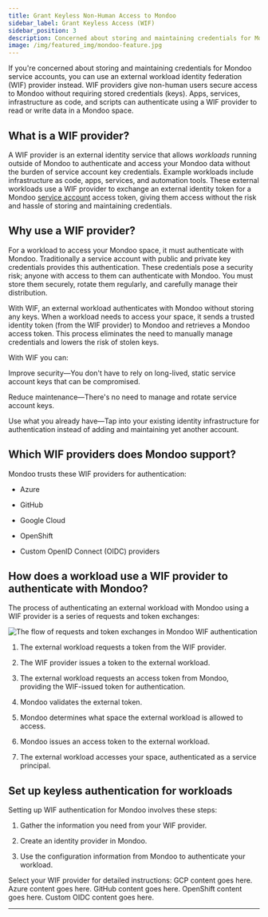 ```yaml
---
title: Grant Keyless Non-Human Access to Mondoo
sidebar_label: Grant Keyless Access (WIF)
sidebar_position: 3
description: Concerned about storing and maintaining credentials for Mondoo service accounts? Use an external workload identity federation (WIF) provider instead. WIF providers give non-human users secure access to Mondoo without requiring stored credentials (keys). Apps, services, infrastructure as code, and scripts can authenticate using a WIF provider to read or write data in a Mondoo space.
image: /img/featured_img/mondoo-feature.jpg
---
```


If you're concerned about storing and maintaining credentials for Mondoo service accounts, you can use an external workload identity federation (WIF) provider instead. WIF providers give non-human users secure access to Mondoo without requiring stored credentials (keys). Apps, services, infrastructure as code, and scripts can authenticate using a WIF provider to read or write data in a Mondoo space.

## What is a WIF provider?

A WIF provider is an external identity service that allows _workloads_ running outside of Mondoo to authenticate and access your Mondoo data without the burden of service account key credentials. Example workloads include infrastructure as code, apps, services, and automation tools. These external workloads use a WIF provider to exchange an external identity token for a Mondoo [service account](/platform/maintain/access/non-human/service_accounts) access token, giving them access without the risk and hassle of storing and maintaining credentials.

## Why use a WIF provider?

For a workload to access your Mondoo space, it must authenticate with Mondoo. Traditionally a service account with public and private key credentials provides this authentication. These credentials pose a security risk; anyone with access to them can authenticate with Mondoo. You must store them securely, rotate them regularly, and carefully manage their distribution.

With WIF, an external workload authenticates with Mondoo without storing any keys. When a workload needs to access your space, it sends a trusted identity token (from the WIF provider) to Mondoo and retrieves a Mondoo access token. This process eliminates the need to manually manage credentials and lowers the risk of stolen keys.

With WIF you can:

Improve security&mdash;You don't have to rely on long-lived, static service account keys that can be compromised.

Reduce maintenance&mdash;There's no need to manage and rotate service account keys.

Use what you already have&mdash;Tap into your existing identity infrastructure for authentication instead of adding and maintaining yet another account.

## Which WIF providers does Mondoo support?

Mondoo trusts these WIF providers for authentication:

- Azure

- GitHub

- Google Cloud

- OpenShift

- Custom OpenID Connect (OIDC) providers

## How does a workload use a WIF provider to authenticate with Mondoo?

The process of authenticating an external workload with Mondoo using a WIF provider is a series of requests and token exchanges:

![The flow of requests and token exchanges in Mondoo WIF authentication](/img/platform/maintain/access/wif/wif-diagram.png)

1. The external workload requests a token from the WIF provider.

2. The WIF provider issues a token to the external workload.

3. The external workload requests an access token from Mondoo, providing the WIF-issued token for authentication.

4. Mondoo validates the external token.

5. Mondoo determines what space the external workload is allowed to access.

6. Mondoo issues an access token to the external workload.

7. The external workload accesses your space, authenticated as a service principal.

## Set up keyless authentication for workloads

Setting up WIF authentication for Mondoo involves these steps:

1. Gather the information you need from your WIF provider.

2. Create an identity provider in Mondoo.

3. Use the configuration information from Mondoo to authenticate your workload.

Select your WIF provider for detailed instructions:
<Tabs>
  <TabItem value="GCP" label="GitLab">
    GCP content goes here.
  </TabItem>
  <TabItem value="azure" label="Azure" default>
    Azure content goes here.
  </TabItem>
  <TabItem value="github" label="GitHub">
    GitHub content goes here.
  </TabItem>
  <TabItem value="openshift" label="OpenShift">
    OpenShift content goes here.
  </TabItem>
  <TabItem value="custom" label="Custom">
    Custom OIDC content goes here.
  </TabItem>
</Tabs>

---
